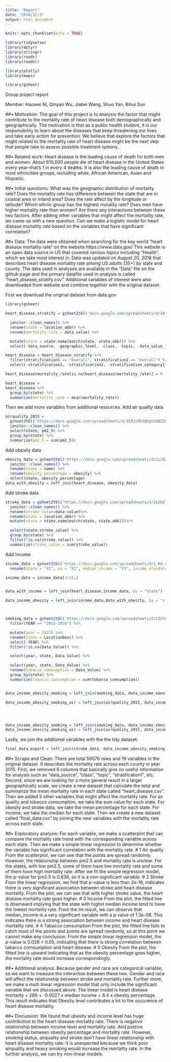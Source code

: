 ```yaml
---
title: "Report"
date: "2018/12/3"
output: html_document
---
```


```r
knitr::opts_chunk$set(echo = TRUE)
```

```r
library(tidyverse)
library(dplyr)
library(stringr)
library(readr)
library(readxl)

library(plotly)
library(maps)

library(gsheet)

```

Group project report

Member: Haowei Ni, Qinyao Wu, Jiabei Wang, Shuo Yan, Bihui Sun 

##• Motivation: 
The goal of this project is to analysis the factor that might contribute to the mortality rate of heart disease both demographically and geographically. The motivation is that as a public health student, it is our responsibility to learn about the diseases that keep threatening our lives and take early action for prevention. We believe that explore the factors that might related to the mortality rate of heart disease might be the next step that people take to assess possible treatment options. 

##•	Related work: 
Heart disease is the leading cause of death for both men and women. About 610,000 people die of heart disease in the United States every year–that’s 1 in every 4 deaths. It is also the leading cause of death in most ethnicities groups, including white, African American, Asian and Hispanic. 

##•	Initial questions: 
What was the geographic distribution of mortality rate? Does the mortality rate has difference between the state that are in coastal area or inland area? Does the rate affect by the longitude or latitude? Which ethnic group has the highest morality rate? Does men have higher mortality rate than women? Are there any interactions between these two factors. After adding other variables that might affect the mortality rate, we came up with a new question. Can we make a logistic model for heart disease mortality rate based on the variables that have significant correlation? 

##•	Data: 
The data were obtained when searching for the key world “heart disease mortality rate” on the website https://www.data.gov/ This website is an open data source in US that covered various topics including “Health”, which we take most interest in. Data was updated on August 20, 2018 that describes heart disease mortality rate among US adults (35+) by state and county. The data used in analyses are available in the “Data” file on the github page and the primary datafile used in analysis is called “heart_disease_stratify.csv”. Additional variables of interest were also downloaded from website and combine together with the original dataset. 

First we download the original dataset from data.gov 

```r
library(gsheet)

heart_disease_stratify = gsheet2tbl('docs.google.com/spreadsheets/d/1W-xVHLoeZj37wrZdX-dP_SVouZKg5VmTpFdmOLWByR4/edit?usp=sharing') %>%

  janitor::clean_names() %>%
  rename(state = location_abbr) %>%
  rename(mortality_rate = data_value) %>%

  mutate(state = state.name[match(state, state.abb)]) %>% 
  select(-data_source, -geographic_level, -class, -topic, -data_value_footnote, -data_value_footnote_symbol, -topic_id, -location_id ) 

heart_disease = heart_disease_stratify %>% 
  filter(stratification1 == "Overall", stratification2 == "Overall") %>% 
  select(-stratification1, -stratification2, -stratification_category1, -stratification_category2) 

heart_disease$mortality_rate[is.na(heart_disease$mortality_rate)] = 0

heart_disease = 
heart_disease %>% 
  group_by(state) %>% 
  summarise(mortality_rate = mean(mortality_rate))
```

Then we add more variables from additional resources. 
Add air quality data 

```r
airquality_2015 =
  gsheet2tbl('https://docs.google.com/spreadsheets/d/1CRJzMI0QbqU34BZZQ1bg3BnZPM_oUfVUCVPOo4AnoB0/edit?usp=sharing') %>%
  janitor::clean_names() %>%
  select(state, pm2_5) %>%   
  group_by(state) %>% 
  summarize(pm2.5 = sum(pm2_5))

```

Add obesity data

```r
obesity_data = gsheet2tbl('https://docs.google.com/spreadsheets/d/1zlB2cOOMvD-IJIiGQ6YOyQ6QEXEKVAkrPTzxZrYci28/edit?usp=sharing') %>%
  janitor::clean_names() %>%
  rename(state = name) %>%
  rename(obesity_percentage = obesity) %>%
  select(state, obesity_percentage) 
data_with_obesity = left_join(heart_disease, obesity_data)
```

Add stroke data

```r
stroke_data = gsheet2tbl('https://docs.google.com/spreadsheets/d/1AZkDl8sNrTDnEX3Fhp1MeWNKNj9rnXaKaMbpVGndv5s/edit?usp=sharing') %>%
  janitor::clean_names() %>%
  rename(stroke_value=data_value)%>%
  rename(state = location_abbr) %>%
  mutate(state = state.name[match(state, state.abb)])%>%

  select(state,stroke_value) %>% 
  group_by(state) %>% 
  filter(!is.na(stroke_value)) %>% 
  summarize(stroke_value = sum(stroke_value)) 
```



Add income

```r
income_data = gsheet2tbl('https://docs.google.com/spreadsheets/d/1_Rd_dxRgMqOCaFC-8fWz6QODG8_IBZl1DnQOFaRxF0Q/edit?usp=sharing') %>% 
  rename(state = "X1", us = "X2", median_income = "X3", income_standard_error = "X4" )

income_data = income_data[3:53,]


data_with_income = left_join(heart_disease,income_data, by = "state")
```

```r
data_income_obesity = left_join(income_data,data_with_obesity, by = "state")



smoking_data = gsheet2tbl("https://docs.google.com/spreadsheets/d/1ZU7uuqV-EZM81hE4kq0nFiPJHUMJj82fnXVllGFHJ00/edit?usp=sharing") %>% 
  filter(YEAR == "2015-2016") %>% 

  mutate(year = 2015) %>% 
  rename(state = LocationDesc) %>% 
  select(-YEAR) %>%
  filter(!is.na(Data_Value)) %>%

  select(year, state, Data_Value) %>% 

  select(year, state, Data_Value) %>% 
  rename(tobacco_comsumption = Data_Value) %>% 
  group_by(state) %>% 
  summarise(tobacco_consumption = sum(tobacco_comsumption))


data_income_obesity_smoking = left_join(smoking_data, data_income_obesity, by = "state")

data_income_obesity_smoking_air = left_join(airquality_2015, data_income_obesity_smoking, by = "state")




data_income_obesity_smoking = left_join(smoking_data, data_income_obesity, by = "state")
data_income_obesity_smoking_air = left_join(airquality_2015, data_income_obesity_smoking, by = "state")
```

Lastly, we join the additional variables with the the tidy dataset. 

```r
final_data_export = left_join(stroke_data, data_income_obesity_smoking_air, by = "state") 
```

##•	Scrape and Clean: 
There are total 59076 rows and 19 variables in the original dataset. It describes the mortality rate across each county in year 2015. First, we removed 8 columns that basically give no useful information for analysis such as “data_source”, “class”, “topic”, “stratification1”, etc. Second, since we are looking for a more general result in a larger geographically scale, we create a new dataset that calculate the total and summarize the mean mortality rate in each state called “heart_disease.csv”. Then we added 5 other variables that might affect the mortality rate. For air quality and tobacco consumption, we take the sum value for each state. For obesity and stroke data, we take the mean percentage for each state. For income, we take the median for each state. Then we create a new dataset called “final_data.csv” by joining the new variables with the mortality rate across each state. 

##•	Exploratory analysis: 
For each variable, we make a scatterplot that can compare the mortality rate trend with the corresponding variable across each state. Then we make a simple linear regression to determine whether the variable has significant correlation with the mortality rate. # 1 Air quality From the scatterplot, we can see that the points are spread randomly. However, the relationship between pm2.5 and mortality rate is unclear. For the states, with low pm2.5, some of them have low mortality rate and some of them have high mortality rate. After we fit the simple regression model, the p-value for pm2.5 is 0.836, so it is a non-significant variable. # 2 Stroke From the linear regression, we find that p-value is less than 2e-16, indicates there is very significant association between stroke and heart disease mortality. From the plot, we can see that with higher stroke value, the heart disease mortality rate goes higher. # 3 Income From the plot, the fitted line is downward implying that the state with highst median income tend to have the lowest mortality rate. From the lm result, we can observe that median_income is a very significant variable with a p value of 1.3e-08. This indicates there is a strong association between income and heart disease mortality rate. # 4 Tabacco consumption From the plot, the fitted line fails to catch most of the points and points are spread randomly, so at this point we cannot make any conclusion. From the simple linear regression model, the p-value is 0.028 < 0.05, indicating that there is strong correlation between tabacco comsumption and heart disease. # 5 Obesity From the plot, the fitted line is upward indicating that as the obesity percentage goes higher, the mortality rate would increase correspondingly. 

##•	Additional analysis: 
Because gender and race are categorical variable, so we want to measure the interaction between these two. Gender and race will affect the relationship between stroke and mortality rate. Further more, we make a multi linear regression model that only include the significant variable that we discussed above. The linear model is heart disease mortality = 266 + -0.0027 x median income + 8.4 x obesity percentage. 
This result indicates that Obesity level contributes a lot to the occurence of heart disease mortality. 

##•	Discussion: 
We found that obesity and income level has huge contribution to the heart-disease mortality rate. There is negative relationship between income level and mortality rate. And postive relationship between obesity percentage and mortality rate. However, smoking status, airquality and stroke don't have linear relationship with heart disease mortality rate. It is unexpected because we think poor airquality and heavy smoking would increase the mortality rate. In the further analysis, we can try non-linear models.    
